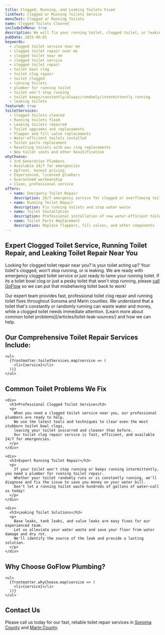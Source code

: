 ```yaml
---
title: Clogged, Running, and Leaking Toilets Fixed
linkText: Clogged or Running Toilets Service
menuText: Clogged or Running Toilets
name: Clogged Toilets Cleared
includeInMenu: true
description: We will fix your running toilet, clogged toilet, or leaking toilet with upfront pricing and guaranteed clean service. Please call us any day, any time.
pubDate: 2025-06-01
keywords:
  - clogged toilet service near me
  - clogged toilet repair near me
  - clogged toilet near me
  - clogged toilet service
  - clogged toilet repair
  - toilet bowl clog
  - toilet clog repair
  - toilet clogged
  - running toilets
  - plumber for running toilet
  - toilet won't stop running
  - toilet keeps/constantly/always/randomly/intermittently running
  - leaking toilets
featured: true
toiletServices:
  - Clogged toilets cleared
  - Running toilets fixed
  - Leaking toilets repaired
  - Toilet upgrades and replacements
  - Flapper and fill valve replacements
  - Water-efficient toilets installed
  - Toilet parts replacement
  - Resetting toilets with wax ring replacements
  - New toilet seats and other beautification
whyChoose:
  - 3rd Generation Plumbers
  - Available 24/7 for emergencies
  - Upfront, honest pricing
  - Experienced, licensed plumbers
  - Guaranteed workmanship
  - Clean, professional service
offers:
  - name: Emergency Toilet Repair
    description: 24/7 emergency service for clogged or overflowing toilets
  - name: Running Toilet Repair
    description: Fix running toilets and stop water waste
  - name: Toilet Installation
    description: Professional installation of new water-efficient toilets
  - name: Toilet Parts Replacement
    description: Replace flappers, fill valves, and other components
---
```


<article>
  <h1>Expert Clogged Toilet Service, Running Toilet Repair, and Leaking Toilet Repair Near You</h1>
  <div>
    <p>
      Looking for clogged toilet repair near you? Is your toilet acting up?
      Your toilet's clogged, won't stop running, or is leaking.
      We are ready with emergency clogged toilet service or just ready to tame your running toilet.
      If its a toilet bowl clog or just a pesky toilet that won't stop running,
      please <a href="tel:7072008350">call GoFlow</a> so we can put that misbehaving toilet back to work!
    </p>
    <p>
      Our expert team provides fast, professional toilet clog repair and running toilet fixes throughout Sonoma and Marin counties.
      We understand that a toilet that's constantly or randomly running can waste water and money, while a clogged toilet needs immediate attention.
      [Learn more about common toilet problems](/articles/toilet-leak-sources/) and how we can help.
    </p>
  </div>

  <section>
    <h2>Our Comprehensive Toilet Repair Services Include:</h2>

    <ul>
      {frontmatter.toiletServices.map(service => (
        <li>{service}</li>
      ))}
    </ul>
  </section>

  <section>
    <h2>Common Toilet Problems We Fix</h2>

    <div>
      <h3>Professional Clogged Toilet Service</h3>
      <p>
        When you need a clogged toilet service near you, our professional plumbers are ready to help.
        We use the latest tools and techniques to clear even the most stubborn toilet bowl clogs,
        leaving your toilet unscarred and cleaner than before.
        Our toilet clog repair service is fast, efficient, and available 24/7 for emergencies.
      </p>
    </div>

    <div>
      <h3>Expert Running Toilet Repair</h3>
      <p>
        If your toilet won't stop running or keeps running intermittently, you need a plumber for running toilet repair.
        Whether your toilet randomly runs or is constantly running, we'll diagnose and fix the issue to save you money on your water bill.
        Don't let a running toilet waste hundreds of gallons of water—call us today!
      </p>
    </div>

    <div>
      <h3>Leaking Toilet Solutions</h3>
      <p>
        Base leaks, tank leaks, and valve leaks are easy fixes for our experienced team.
        Let us alleviate your water waste and save your floor from water damage and dry rot.
        We'll identify the source of the leak and provide a lasting solution.
      </p>
    </div>
  </section>

  <section>
    <h2>Why Choose GoFlow Plumbing?</h2>

    <ul>
      {frontmatter.whyChoose.map(service => (
        <li>{service}</li>
      ))}
    </ul>
  </section>

  <section>
    <h2>Contact Us</h2>
    <p>
      Please call us today for our fast, reliable toilet repair services in <a href="/sonoma-county-plumbing">Sonoma County</a> and <a href="/marin-county-plumbing">Marin County</a>.
    </p>
  </section>
</article>
